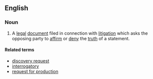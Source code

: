 ==English==

===Noun===
{{en-noun|head=[[request]] for [[admission]]|requests for admission}}
# {{context|legal|lang=en}} A [[legal]] [[document]] filed in connection with [[litigation]] which asks the opposing party to [[affirm]] or [[deny]] the [[truth]] of a statement.

====Related terms====
* [[discovery request]]
* [[interrogatory]]
* [[request for production]]